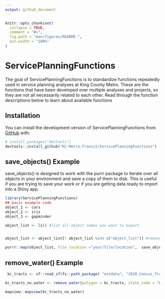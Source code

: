 ```yaml
---
output: github_document
---
```


<!-- README.md is generated from README.Rmd. Please edit that file -->

```r
knitr::opts_chunk$set(
  collapse = TRUE,
  comment = "#>",
  fig.path = "man/figures/README-",
  out.width = "100%"
)
```

# ServicePlanningFunctions

<!-- badges: start -->

<!-- badges: end -->

The goal of ServicePlanningFunctions is to standardize functions repeatedly used in service planning analyses at King County Metro. These are the functions that have been developed over multiple analyses and projects, so they are not all necessarily related to each other. Read through the function descriptions below to learn about available functions

## Installation

You can install the development version of ServicePlanningFunctions from [GitHub](https://github.com/) with:

``` r
# install.packages("devtools")
devtools::install_github("KC-Metro-Transit/ServicePlanningFunctions")
```

## save_objects() Example

save_objects() is designed to work with the purrr package to iterate over all objects in your environment and save a copy of them to disk. This is useful if you are trying to save your work or if you are getting data ready to import into a Shiny app.

```r
library(ServicePlanningFunctions)
## basic example code
object_1 <- cars
object_2 <- iris
object_3 <- gapminder

object_list <- ls() #list all object names you want to export


object_list <- object_list[! object_list %in% c("object_list")] #remove the list of objects from the list of names of objects to export

purrr::map(object_list, file_location ="your/file/location",  save_objects) #choose where the files should write to disk


```

## remove_water() Example

```r
 kc_tracts <- sf::read_sf(fs::path_package( "extdata", "2020_Census_Tracts_for_King_County___tracts20_area.shp", package = "ServicePlanningFunctions"))

kc_tracts_no_water <- remove_water(polygon = kc_tracts, state_code = "WA", county_code = "King", crs = 2926)

mapview::mapview(kc_tracts_no_water)
```

